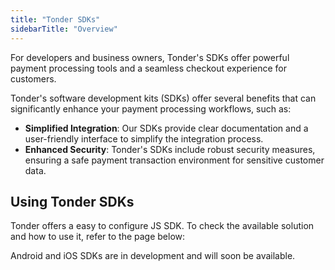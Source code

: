 ```yaml
---
title: "Tonder SDKs"
sidebarTitle: "Overview"
---
```


For developers and business owners, Tonder's SDKs offer powerful payment processing tools and a seamless checkout experience for customers.

Tonder's software development kits (SDKs) offer several benefits that can significantly enhance your payment processing workflows, such as:

- **Simplified Integration**: Our SDKs provide clear documentation and a user-friendly interface to simplify the integration process.
- **Enhanced Security**: Tonder's SDKs include robust security measures, ensuring a safe payment transaction environment for sensitive customer data.

## Using Tonder SDKs

Tonder offers a easy to configure JS SDK. To check the available solution and how to use it, refer to the page below:


<Card title="Javascript SDK" icon="js" href="./inline-sdk">
</Card>


<Warning>Android and iOS SDKs are in development and will soon be available.</Warning>
